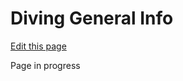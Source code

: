 # Diving General Info

[Edit this page](https://github.com/remygatins/GatinsLabProtocols/edit/main/field_diving_general.qmd)

Page in progress
